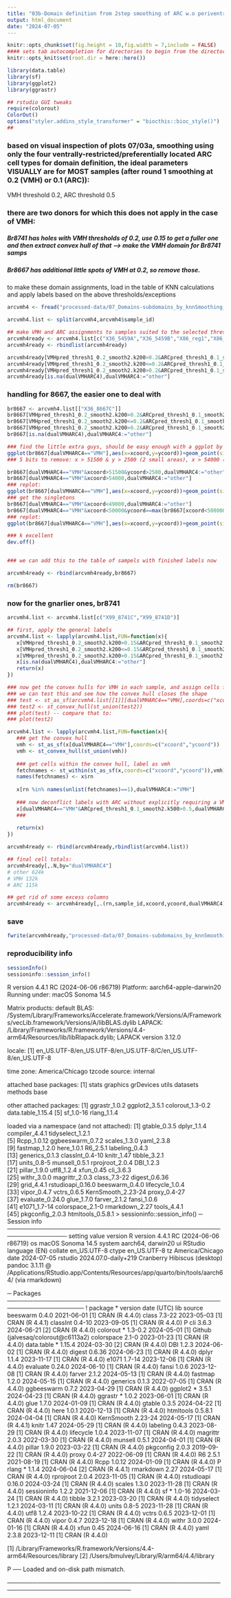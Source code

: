 ```yaml
---
title: "03b-Domain definition from 2step smoothing of ARC w.o periventricular types"
output: html_document
date: "2024-07-05"
---
```


```r
knitr::opts_chunk$set(fig.height = 10,fig.width = 7,include = FALSE)
#### sets tab autocompletion for directories to begin from the directory containing the .Rproj session, instead of the script's directory if different
knitr::opts_knit$set(root.dir = here::here())

library(data.table)
library(sf)
library(ggplot2)
library(ggrastr)

## rstudio GUI tweaks
require(colorout)
ColorOut()
options("styler.addins_style_transformer" = "biocthis::bioc_style()")
##
```

### based on visual inspection of plots 07/03a, smoothing using only the four ventrally-restricted/preferentially located ARC cell types for domain definition, the ideal parameters VISUALLY are for MOST samples (after round 1 smoothing at 0.2 (VMH) or 0.1 (ARC)):
VMH threshold 0.2, ARC threshold 0.5

### there are two donors for which this does not apply in the case of VMH: 
##### Br8741 has holes with VMH thresholds of 0.2, use 0.15 to get a fuller one and then extract convex hull of that --> make the VMH domain for Br8741 samps

##### Br8667 has additional little spots of VMH at 0.2, so remove those.

to make these domain assignments, load in the table of KNN calculations and apply labels based on the above thresholds/exceptions
```r
arcvmh4 <- fread("processed-data/07_Domains-subdomains_by_knnSmoothing_Banksytypes/03a-Alt_2stepKNN-ARCVMH_ARC-no-X23.txt")

arcvmh4.list <- split(arcvmh4,arcvmh4$sample_id)

## make VMH and ARC assignments to samples suited to the selected thresholds 
arcvmh4ready <- arcvmh4.list[c("X36_5459A","X36_5459B","X86_reg1","X86_reg2","X86_reg3","X97_reg1","X97_reg2","X97_reg3","X99_1225A","X99_1225B")]
arcvmh4ready <- rbindlist(arcvmh4ready)

arcvmh4ready[VMHpred_thresh1_0.2_smooth2.k200>0.2&ARCpred_thresh1_0.1_smooth2.k500<=0.5,dualVMHARC4:="VMH"]
arcvmh4ready[VMHpred_thresh1_0.2_smooth2.k200<=0.2&ARCpred_thresh1_0.1_smooth2.k500>0.5,dualVMHARC4:="ARC"]
arcvmh4ready[VMHpred_thresh1_0.2_smooth2.k200>0.2&ARCpred_thresh1_0.1_smooth2.k500>0.5,dualVMHARC4:=ifelse(VMHpred_thresh1_0.2_smooth2.k200>ARCpred_thresh1_0.1_smooth2.k500,yes="VMH",no="ARC")]
arcvmh4ready[is.na(dualVMHARC4),dualVMHARC4:="other"]
```

### handling for 8667, the easier one to deal with
```r
br8667 <- arcvmh4.list[["X36_8667C"]]
br8667[VMHpred_thresh1_0.2_smooth2.k200>0.2&ARCpred_thresh1_0.1_smooth2.k500<=0.5,dualVMHARC4:="VMH"]
br8667[VMHpred_thresh1_0.2_smooth2.k200<=0.2&ARCpred_thresh1_0.1_smooth2.k500>0.5,dualVMHARC4:="ARC"]
br8667[VMHpred_thresh1_0.2_smooth2.k200>0.2&ARCpred_thresh1_0.1_smooth2.k500>0.5,dualVMHARC4:=ifelse(VMHpred_thresh1_0.2_smooth2.k200>ARCpred_thresh1_0.1_smooth2.k500,yes="VMH",no="ARC")]
br8667[is.na(dualVMHARC4),dualVMHARC4:="other"]

### find the little extra guys, should be easy enough with a ggplot by coordinates
ggplot(br8667[dualVMHARC4=="VMH"],aes(x=xcoord,y=ycoord))+geom_point(size=0.1)
### 5 bits to remove: x > 51500 & y > 2500 (2 small areas), x > 54000 (one small area), x < 51000 (literally one cell), x<50000 max(y) (literally one cell)

br8667[dualVMHARC4=="VMH"&xcoord>51500&ycoord>2500,dualVMHARC4:="other"]
br8667[dualVMHARC4=="VMH"&xcoord>54000,dualVMHARC4:="other"]
### replot:
ggplot(br8667[dualVMHARC4=="VMH"],aes(x=xcoord,y=ycoord))+geom_point(size=0.1)
### get the singletons
br8667[dualVMHARC4=="VMH"&xcoord<49000,dualVMHARC4:="other"]
br8667[dualVMHARC4=="VMH"&xcoord<50000&ycoord==max(br8667[xcoord<50000&dualVMHARC4=="VMH",ycoord]),dualVMHARC4:="other"]
### replot:
ggplot(br8667[dualVMHARC4=="VMH"],aes(x=xcoord,y=ycoord))+geom_point(size=0.1)

### k excellent
dev.off()


### we can add this to the table of sampels with finished labels now

arcvmh4ready <- rbind(arcvmh4ready,br8667)

rm(br8667)
```

### now for the gnarlier ones, br8741
```r
arcvmh4.list <- arcvmh4.list[c("X99_8741C","X99_8741D")]

## first, apply the general labels
arcvmh4.list <- lapply(arcvmh4.list,FUN=function(x){
   x[VMHpred_thresh1_0.2_smooth2.k200>0.15&ARCpred_thresh1_0.1_smooth2.k500<=0.5,dualVMHARC4:="VMH"]
   x[VMHpred_thresh1_0.2_smooth2.k200<=0.15&ARCpred_thresh1_0.1_smooth2.k500>0.5,dualVMHARC4:="ARC"]
   x[VMHpred_thresh1_0.2_smooth2.k200>0.15&ARCpred_thresh1_0.1_smooth2.k500>0.5,dualVMHARC4:=ifelse(VMHpred_thresh1_0.2_smooth2.k200>ARCpred_thresh1_0.1_smooth2.k500,yes="VMH",no="ARC")]
   x[is.na(dualVMHARC4),dualVMHARC4:="other"]
   return(x)
})

### now get the convex hulls for VMH in each sample, and assign cells falling within that hull to VMH
### we can test this and see how the convex hull closes the shape
### test <- st_as_sf(arcvmh4.list[[1]][dualVMHARC4=="VMH],coords=c("xcoord","ycoord"))
### test2 <- st_convex_hull(st_union(test2))
### plot(test) -- compare that to:
### plot(test2)

arcvmh4.list <- lapply(arcvmh4.list,FUN=function(x){
   ### get the convex hull
   vmh <- st_as_sf(x[dualVMHARC4=="VMH"],coords=c("xcoord","ycoord"))
   vmh <- st_convex_hull(st_union(vmh))
   
   ### get cells within the convex hull, label as vmh 
   fetchnames <- st_within(st_as_sf(x,coords=c("xcoord","ycoord")),vmh)
   names(fetchnames) <- x$rn
   
   x[rn %in% names(unlist(fetchnames)==1),dualVMHARC4:="VMH"]
   
   ### now deconflict labels with ARC without explicitly requiring a VMH threshold (which is what the convex hull is bypassing), i.e. replace anything labeled VMH by the hull but passing the ARC threshold back to ARC
   x[dualVMHARC4=="VMH"&ARCpred_thresh1_0.1_smooth2.k500>0.5,dualVMHARC4:="ARC"]
   ### 
   
   return(x)
})

arcvmh4ready <- rbind(arcvmh4ready,rbindlist(arcvmh4.list))

## final cell totals:
arcvmh4ready[,.N,by="dualVMHARC4"]
# other 624k
# VMH 132k
# ARC 115k

## get rid of some excess columns
arcvmh4ready <- arcvmh4ready[,.(rn,sample_id,xcoord,ycoord,dualVMHARC4)]
```

### save
```r
fwrite(arcvmh4ready,"processed-data/07_Domains-subdomains_by_knnSmoothing_Banksytypes/03b-ARCVMHdomains_2stepsmooth_VMH-k10-0.2-VMH-k200-0.2_ARC-k50-0.1_ARC-k500-0.5.txt",sep='\t',quote=F)

```

### reproducibility info
```r
sessionInfo()
sessioninfo::session_info()
```
R version 4.4.1 RC (2024-06-06 r86719)
Platform: aarch64-apple-darwin20
Running under: macOS Sonoma 14.5

Matrix products: default
BLAS:   /System/Library/Frameworks/Accelerate.framework/Versions/A/Frameworks/vecLib.framework/Versions/A/libBLAS.dylib 
LAPACK: /Library/Frameworks/R.framework/Versions/4.4-arm64/Resources/lib/libRlapack.dylib;  LAPACK version 3.12.0

locale:
[1] en_US.UTF-8/en_US.UTF-8/en_US.UTF-8/C/en_US.UTF-8/en_US.UTF-8

time zone: America/Chicago
tzcode source: internal

attached base packages:
[1] stats     graphics  grDevices utils     datasets  methods   base     

other attached packages:
[1] ggrastr_1.0.2     ggplot2_3.5.1     colorout_1.3-0.2  data.table_1.15.4
[5] sf_1.0-16         rlang_1.1.4      

loaded via a namespace (and not attached):
 [1] gtable_0.3.5       dplyr_1.1.4        compiler_4.4.1     tidyselect_1.2.1  
 [5] Rcpp_1.0.12        ggbeeswarm_0.7.2   scales_1.3.0       yaml_2.3.8        
 [9] fastmap_1.2.0      here_1.0.1         R6_2.5.1           labeling_0.4.3    
[13] generics_0.1.3     classInt_0.4-10    knitr_1.47         tibble_3.2.1      
[17] units_0.8-5        munsell_0.5.1      rprojroot_2.0.4    DBI_1.2.3         
[21] pillar_1.9.0       utf8_1.2.4         xfun_0.45          cli_3.6.3         
[25] withr_3.0.0        magrittr_2.0.3     class_7.3-22       digest_0.6.36     
[29] grid_4.4.1         rstudioapi_0.16.0  beeswarm_0.4.0     lifecycle_1.0.4   
[33] vipor_0.4.7        vctrs_0.6.5        KernSmooth_2.23-24 proxy_0.4-27      
[37] evaluate_0.24.0    glue_1.7.0         farver_2.1.2       fansi_1.0.6       
[41] e1071_1.7-14       colorspace_2.1-0   rmarkdown_2.27     tools_4.4.1       
[45] pkgconfig_2.0.3    htmltools_0.5.8.1 
> sessioninfo::session_info()
─ Session info ────────────────────────────────────────────────────────────────
 setting  value
 version  R version 4.4.1 RC (2024-06-06 r86719)
 os       macOS Sonoma 14.5
 system   aarch64, darwin20
 ui       RStudio
 language (EN)
 collate  en_US.UTF-8
 ctype    en_US.UTF-8
 tz       America/Chicago
 date     2024-07-05
 rstudio  2024.07.0-daily+219 Cranberry Hibiscus (desktop)
 pandoc   3.1.11 @ /Applications/RStudio.app/Contents/Resources/app/quarto/bin/tools/aarch64/ (via rmarkdown)

─ Packages ────────────────────────────────────────────────────────────────────
 ! package     * version date (UTC) lib source
   beeswarm      0.4.0   2021-06-01 [1] CRAN (R 4.4.0)
   class         7.3-22  2023-05-03 [1] CRAN (R 4.4.1)
   classInt      0.4-10  2023-09-05 [1] CRAN (R 4.4.0)
 P cli           3.6.3   2024-06-21 [2] CRAN (R 4.4.0)
   colorout    * 1.3-0.2 2024-05-01 [1] Github (jalvesaq/colorout@c6113a2)
   colorspace    2.1-0   2023-01-23 [1] CRAN (R 4.4.0)
   data.table  * 1.15.4  2024-03-30 [2] CRAN (R 4.4.0)
   DBI           1.2.3   2024-06-02 [1] CRAN (R 4.4.0)
   digest        0.6.36  2024-06-23 [1] CRAN (R 4.4.0)
   dplyr         1.1.4   2023-11-17 [1] CRAN (R 4.4.0)
   e1071         1.7-14  2023-12-06 [1] CRAN (R 4.4.0)
   evaluate      0.24.0  2024-06-10 [1] CRAN (R 4.4.0)
   fansi         1.0.6   2023-12-08 [1] CRAN (R 4.4.0)
   farver        2.1.2   2024-05-13 [1] CRAN (R 4.4.0)
   fastmap       1.2.0   2024-05-15 [1] CRAN (R 4.4.0)
   generics      0.1.3   2022-07-05 [1] CRAN (R 4.4.0)
   ggbeeswarm    0.7.2   2023-04-29 [1] CRAN (R 4.4.0)
   ggplot2     * 3.5.1   2024-04-23 [1] CRAN (R 4.4.0)
   ggrastr     * 1.0.2   2023-06-01 [1] CRAN (R 4.4.0)
   glue          1.7.0   2024-01-09 [1] CRAN (R 4.4.0)
   gtable        0.3.5   2024-04-22 [1] CRAN (R 4.4.0)
   here          1.0.1   2020-12-13 [1] CRAN (R 4.4.0)
   htmltools     0.5.8.1 2024-04-04 [1] CRAN (R 4.4.0)
   KernSmooth    2.23-24 2024-05-17 [1] CRAN (R 4.4.1)
   knitr         1.47    2024-05-29 [1] CRAN (R 4.4.0)
   labeling      0.4.3   2023-08-29 [1] CRAN (R 4.4.0)
   lifecycle     1.0.4   2023-11-07 [1] CRAN (R 4.4.0)
   magrittr      2.0.3   2022-03-30 [1] CRAN (R 4.4.0)
   munsell       0.5.1   2024-04-01 [1] CRAN (R 4.4.0)
   pillar        1.9.0   2023-03-22 [1] CRAN (R 4.4.0)
   pkgconfig     2.0.3   2019-09-22 [1] CRAN (R 4.4.0)
   proxy         0.4-27  2022-06-09 [1] CRAN (R 4.4.0)
   R6            2.5.1   2021-08-19 [1] CRAN (R 4.4.0)
   Rcpp          1.0.12  2024-01-09 [1] CRAN (R 4.4.0)
 P rlang       * 1.1.4   2024-06-04 [2] CRAN (R 4.4.1)
   rmarkdown     2.27    2024-05-17 [1] CRAN (R 4.4.0)
   rprojroot     2.0.4   2023-11-05 [1] CRAN (R 4.4.0)
   rstudioapi    0.16.0  2024-03-24 [1] CRAN (R 4.4.0)
   scales        1.3.0   2023-11-28 [1] CRAN (R 4.4.0)
   sessioninfo   1.2.2   2021-12-06 [1] CRAN (R 4.4.0)
   sf          * 1.0-16  2024-03-24 [1] CRAN (R 4.4.0)
   tibble        3.2.1   2023-03-20 [1] CRAN (R 4.4.0)
   tidyselect    1.2.1   2024-03-11 [1] CRAN (R 4.4.0)
   units         0.8-5   2023-11-28 [1] CRAN (R 4.4.0)
   utf8          1.2.4   2023-10-22 [1] CRAN (R 4.4.0)
   vctrs         0.6.5   2023-12-01 [1] CRAN (R 4.4.0)
   vipor         0.4.7   2023-12-18 [1] CRAN (R 4.4.0)
   withr         3.0.0   2024-01-16 [1] CRAN (R 4.4.0)
   xfun          0.45    2024-06-16 [1] CRAN (R 4.4.0)
   yaml          2.3.8   2023-12-11 [1] CRAN (R 4.4.0)

 [1] /Library/Frameworks/R.framework/Versions/4.4-arm64/Resources/library
 [2] /Users/bmulvey/Library/R/arm64/4.4/library

 P ── Loaded and on-disk path mismatch.

───────────────────────────────────────────────────────────────────────────────

